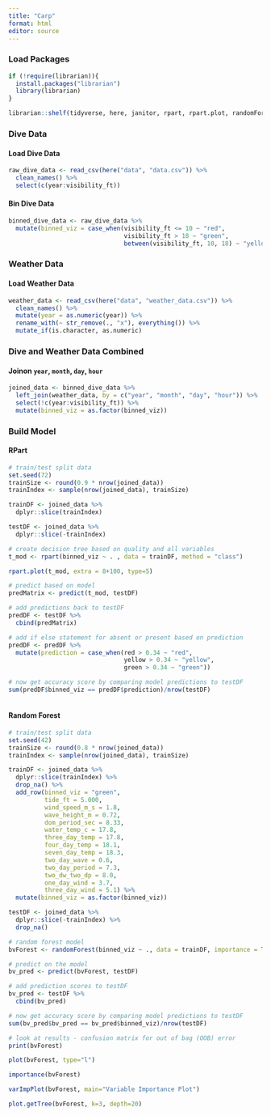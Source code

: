 ```yaml
---
title: "Carp"
format: html
editor: source
---
```


### Load Packages
```r
if (!require(librarian)){
  install.packages("librarian")
  library(librarian)
}

librarian::shelf(tidyverse, here, janitor, rpart, rpart.plot, randomForest, xgboost, reprtree)
```

### Dive Data 

#### Load Dive Data
```r

raw_dive_data <- read_csv(here("data", "data.csv")) %>% 
  clean_names() %>% 
  select(c(year:visibility_ft))


```

#### Bin Dive Data
```r

binned_dive_data <- raw_dive_data %>% 
  mutate(binned_viz = case_when(visibility_ft <= 10 ~ "red",
                                visibility_ft > 18 ~ "green",
                                between(visibility_ft, 10, 18) ~ "yellow"))
```

### Weather Data

#### Load Weather Data
```r

weather_data <- read_csv(here("data", "weather_data.csv")) %>% 
  clean_names() %>% 
  mutate(year = as.numeric(year)) %>% 
  rename_with(~ str_remove(., "x"), everything()) %>% 
  mutate_if(is.character, as.numeric)

```


### Dive and Weather Data Combined 

#### Joinon `year`, `month`, `day`, `hour`
```r

joined_data <- binned_dive_data %>% 
  left_join(weather_data, by = c("year", "month", "day", "hour")) %>% 
  select(!c(year:visibility_ft)) %>% 
  mutate(binned_viz = as.factor(binned_viz))

```


### Build Model

#### RPart
```r

# train/test split data
set.seed(72)
trainSize <- round(0.9 * nrow(joined_data))
trainIndex <- sample(nrow(joined_data), trainSize)

trainDF <- joined_data %>% 
  dplyr::slice(trainIndex) 

testDF <- joined_data %>% 
  dplyr::slice(-trainIndex)

# create decision tree based on quality and all variables
t_mod <- rpart(binned_viz ~ . , data = trainDF, method = "class")

rpart.plot(t_mod, extra = 8+100, type=5)

# predict based on model
predMatrix <- predict(t_mod, testDF)

# add predictions back to testDF
predDF <- testDF %>% 
  cbind(predMatrix)

# add if else statement for absent or present based on prediction
predDF <- predDF %>% 
  mutate(prediction = case_when(red > 0.34 ~ "red",
                                yellow > 0.34 ~ "yellow",
                                green > 0.34 ~ "green"))

# now get accuracy score by comparing model predictions to testDF
sum(predDF$binned_viz == predDF$prediction)/nrow(testDF)
  

```

#### Random Forest
```r

# train/test split data
set.seed(42)
trainSize <- round(0.8 * nrow(joined_data))
trainIndex <- sample(nrow(joined_data), trainSize)

trainDF <- joined_data %>% 
  dplyr::slice(trainIndex) %>% 
  drop_na() %>% 
  add_row(binned_viz = "green", 
          tide_ft = 5.000, 
          wind_speed_m_s = 1.8,
          wave_height_m = 0.72,
          dom_period_sec = 8.33,
          water_temp_c = 17.8,
          three_day_temp = 17.8,
          four_day_temp = 18.1,
          seven_day_temp = 18.3,
          two_day_wave = 0.6,
          two_day_period = 7.3,
          two_dw_two_dp = 8.0,
          one_day_wind = 3.7,
          three_day_wind = 5.1) %>% 
  mutate(binned_viz = as.factor(binned_viz))

testDF <- joined_data %>% 
  dplyr::slice(-trainIndex) %>% 
  drop_na()

# random forest model
bvForest <- randomForest(binned_viz ~ ., data = trainDF, importance = T, ntree=500)

# predict on the model
bv_pred <- predict(bvForest, testDF)

# add prediction scores to testDF
bv_pred <- testDF %>% 
  cbind(bv_pred)

# now get accuracy score by comparing model predictions to testDF
sum(bv_pred$bv_pred == bv_pred$binned_viz)/nrow(testDF)

# look at results - confusion matrix for out of bag (OOB) error
print(bvForest)

plot(bvForest, type="l")

importance(bvForest)

varImpPlot(bvForest, main="Variable Importance Plot")

plot.getTree(bvForest, k=3, depth=20)


```

